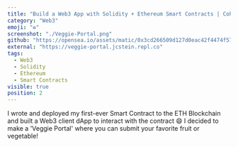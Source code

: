 ```yaml
---
title: "Build a Web3 App with Solidity + Ethereum Smart Contracts | Cohort Ginan | #25"
category: "Web3"
emoji: "♻️"
screenshot: "./Veggie-Portal.png"
github: "https://opensea.io/assets/matic/0x3cd266509d127d0eac42f4474f57d0526804b44e/1984"
external: "https://veggie-portal.jcstein.repl.co"
tags:
  - Web3
  - Solidity
  - Ethereum
  - Smart Contracts
visible: true
position: 2
---
```


I wrote and deployed my first-ever Smart Contract to the ETH Blockchain and built a Web3 client dApp to interact with the contract 😄 I decided to make a 'Veggie Portal' where you can submit your favorite fruit or vegetable!